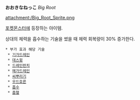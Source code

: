 '''おおきなねっこ''' ''Big Root''

attachment:/Big_Root_Sprite.png

[[포켓몬스터]]에 등장하는 아이템.

상대의 체력을 흡수하는 기술을 썼을 때 체력 회복량이 30% 증가한다.  

 * 부가 효과 해당 기술
  * [[기가드레인]]
  * [[데스윙#s-5|데스윙]]
  * [[드레인펀치]]
  * [[메가드레인]]
  * [[씨뿌리기]]
  * [[우드호른]]
  * [[흡수(포켓몬스터)|흡수]]
  * [[흡혈#s-2|흡혈]]
